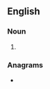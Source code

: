{{also|seabed}}
==English==

===Noun===
{{en-noun}}

# {{alternative spelling of|en|seabed}}

===Anagrams===
* {{anagrams|en|a=abdees|debase|e-based}}